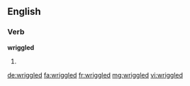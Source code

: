 ==English==

===Verb===
'''wriggled'''

# {{past of|wriggle}}

[[de:wriggled]]
[[fa:wriggled]]
[[fr:wriggled]]
[[mg:wriggled]]
[[vi:wriggled]]
